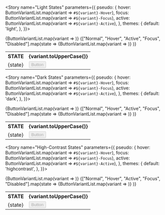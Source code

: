 
<Meta title="Tests"/>

<Story name="Light States" parameters={{
  pseudo: {
    hover: ButtonVariantList.map(variant => `#${variant}-Hover`),
    focus: ButtonVariantList.map(variant => `#${variant}-Focus`),
    active: ButtonVariantList.map(variant => `#${variant}-Active`),
  },
  themes: {
    default: 'light',
  },
}}>
  <table>
    <tr>
      <th>STATE</th>
      {ButtonVariantList.map(variant => <th>{variant.toUpperCase()}</th>)}
    </tr>
    {["Normal", "Hover", "Active", "Focus", "Disabled"].map(state => <tr>
      <td>{state}</td>
      {ButtonVariantList.map(variant => <td><Button id={`${variant}-${state}`} disabled={state === "Disabled"}
                                                    variant={variant}>Button</Button></td>)}
    </tr>)}
  </table>
</Story>

<Story name="Dark States" parameters={{
  pseudo: {
    hover: ButtonVariantList.map(variant => `#${variant}-Hover`),
    focus: ButtonVariantList.map(variant => `#${variant}-Focus`),
    active: ButtonVariantList.map(variant => `#${variant}-Active`),
  },
  themes: {
    default: 'dark',
  },
}}>
  <table>
    <tr>
      <th>STATE</th>
      {ButtonVariantList.map(variant => <th>{variant.toUpperCase()}</th>)}
    </tr>
    {["Normal", "Hover", "Active", "Focus", "Disabled"].map(state => <tr>
      <td>{state}</td>
      {ButtonVariantList.map(variant => <td><Button id={`${variant}-${state}`} disabled={state === "Disabled"}
                                                    variant={variant}>Button</Button></td>)}
    </tr>)}
  </table>
</Story>

<Story name="High-Contrast States" parameters={{
  pseudo: {
    hover: ButtonVariantList.map(variant => `#${variant}-Hover`),
    focus: ButtonVariantList.map(variant => `#${variant}-Focus`),
    active: ButtonVariantList.map(variant => `#${variant}-Active`),
  },
  themes: {
    default: 'highcontrast',
  },
}}>
  <table>
    <tr>
      <th>STATE</th>
      {ButtonVariantList.map(variant => <th>{variant.toUpperCase()}</th>)}
    </tr>
    {["Normal", "Hover", "Active", "Focus", "Disabled"].map(state => <tr>
      <td>{state}</td>
      {ButtonVariantList.map(variant => <td><Button id={`${variant}-${state}`} disabled={state === "Disabled"}
                                                    variant={variant}>Button</Button></td>)}
    </tr>)}
  </table>
</Story>
